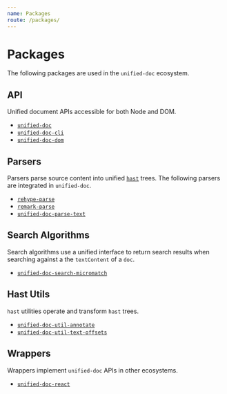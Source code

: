 ```yaml
---
name: Packages
route: /packages/
---
```


# Packages
The following packages are used in the `unified-doc` ecosystem.

## API
Unified document APIs accessible for both Node and DOM.
- [`unified-doc`][unified-doc]
- [`unified-doc-cli`][unified-doc-cli]
- [`unified-doc-dom`][unified-doc-dom]

## Parsers
Parsers parse source content into unified [`hast`][hast] trees.  The following parsers are integrated in `unified-doc`.
- [`rehype-parse`][rehype-parse]
- [`remark-parse`][remark-parse]
- [`unified-doc-parse-text`][unified-doc-parse-text]

## Search Algorithms
Search algorithms use a unified interface to return search results when searching against a the `textContent` of a `doc`.
- [`unified-doc-search-micromatch`][unified-doc-search-micromatch]

## Hast Utils
`hast` utilities operate and transform `hast` trees.
- [`unified-doc-util-annotate`][unified-doc-util-annotate]
- [`unified-doc-util-text-offsets`][unified-doc-util-text-offsets]

## Wrappers
Wrappers implement `unified-doc` APIs in other ecosystems.
- [`unified-doc-react`][unified-doc-react]

<!-- Links -->
[hast]: https://github.com/syntax-tree/hast
[rehype-parse]: https://github.com/rehypejs/rehype/tree/main/packages/rehype-parse
[remark-parse]: https://github.com/remarkjs/remark/tree/master/packages/remark-parse
[unified-doc]: https://github.com/unified-doc/unified-doc/tree/master/packages/unified-doc
[unified-doc-cli]: https://github.com/unified-doc/unified-doc-cli
[unified-doc-dom]: https://github.com/unified-doc/unified-doc-dom
[unified-doc-parse-text]: https://github.com/unified-doc/unified-doc/tree/master/packages/unified-doc-parse-text
[unified-doc-react]: https://github.com/unified-doc/unified-doc-react
[unified-doc-search-micromatch]: https://github.com/unified-doc/unified-doc/tree/master/packages/unified-doc-search-micromatch
[unified-doc-util-annotate]: https://github.com/unified-doc/unified-doc/tree/master/packages/unified-doc-util-annotate
[unified-doc-util-text-offsets]: https://github.com/unified-doc/unified-doc/tree/master/packages/unified-doc-util-text-offsets

